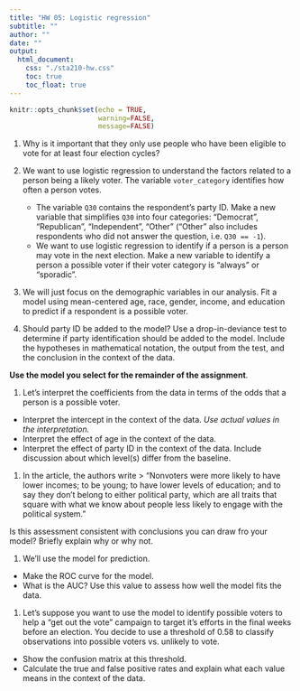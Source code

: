 ```yaml
---
title: "HW 05: Logistic regression"
subtitle: ""
author: ""
date: ""
output: 
  html_document:
    css: "./sta210-hw.css"
    toc: true
    toc_float: true
---
```


```r
knitr::opts_chunk$set(echo = TRUE,
                      warning=FALSE,
                      message=FALSE)
```

1. Why is it important that they only use people who have been eligible to vote for at least four election cycles?

1. We want to use logistic regression to understand the factors related to a person being a likely voter. The variable `voter_category` identifies how often a person votes. 
   - The variable `Q30` contains the respondent's party ID. Make a new variable that simplifies `Q30` into four categories: "Democrat", "Republican", "Independent", "Other" ("Other" also includes respondents who did not answer the question, i.e. `Q30 == -1`). 
   - We want to use logistic regression to identify if a person is a person may vote in the next election. Make a new variable to identify a person a possible voter if their voter category is "always" or "sporadic". 
   
1. We will just focus on the demographic variables in our analysis. Fit a model using mean-centered age, race, gender, income, and education to predict if a respondent is a possible voter.


1. Should party ID be added to the model? Use a drop-in-deviance test to determine if party identification should be added to the model. Include the hypotheses in mathematical notation, the output from the test, and the conclusion in the context of the data. 

**Use the model you select for the remainder of the assignment**. 

1. Let's interpret the coefficients from the data in terms of the odds that a person is a possible voter.

- Interpret the intercept in the context of the data. *Use actual values in the interpretation.*
- Interpret the effect of age in the context of the data.
- Interpret the effect of party ID in the context of the data. Include discussion about which level(s) differ from the baseline. 

1. In the article, the authors write 
> "Nonvoters were more likely to have lower incomes; to be young; to have lower levels of education; and to say they don’t belong to either political party, which are all traits that square with what we know about people less likely to engage with the political system." 

Is this assessment consistent with conclusions you can draw fro your model? Briefly explain why or why not. 


1. We'll use the model for prediction. 

- Make the ROC curve for the model.
- What is the AUC? Use this value to assess how well the model fits the data.

1. Let's suppose you want to use the model to identify possible voters to help a "get out the vote" campaign to target it's efforts in the final weeks before an election. You decide to use a threshold of 0.58 to classify observations into possible voters vs. unlikely to vote. 
- Show the confusion matrix at this threshold.
- Calculate the true and false positive rates and explain what each value means in the context of the data.
